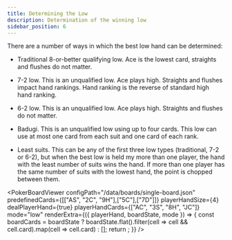 ```yaml
---
title: Determining the Low
description: Determination of the winning low
sidebar_position: 6
---
```



There are a number of ways in which the best low hand can be determined:

- Traditional 8-or-better qualifying low. Ace is the lowest card,
  straights and flushes do not matter.

- 7-2 low. This is an unqualified low. Ace plays high. Straights and
  flushes impact hand rankings. Hand ranking is the reverse of standard
  high hand ranking.

- 6-2 low. This is an unqualified low. Ace plays high. Straights and
  flushes do not matter.

- Badugi. This is an unqualified low using up to four cards. This low
  can use at most one card from each suit and one card of each rank.

- Least suits. This can be any of the first three low types
  (traditional, 7-2 or 6-2), but when the best low is held my more than
  one player, the hand with the least number of suits wins the hand. If
  more than one player has the same number of suits with the lowest
  hand, the point is chopped between them.

<PokerBoardViewer
  configPath="/data/boards/single-board.json"
  predefinedCards={[["AS", "2C", "9H"],["5C"],["7D"]]}
  playerHandSize={4}
  dealPlayerHand={true}
  playerHandCards={["AC", "3S", "8H", "JC"]}
  mode="low"
  renderExtra={({ playerHand, boardState, mode }) => {
    const boardCards = boardState
      ? boardState.flat().filter(cell => cell && cell.card).map(cell => cell.card)
      : [];
    return <PokerHandEvaluator playerHand={playerHand} boardCards={boardCards} mode={mode} />;
  }}
/>